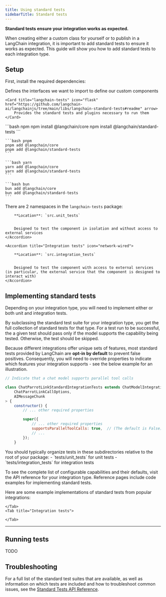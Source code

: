 ```yaml
---
title: Using standard tests
sidebarTitle: Standard tests
---
```


**Standard tests ensure your integration works as expected.**

When creating either a custom class for yourself or to publish in a LangChain integration, it is important to add standard tests to ensure it works as expected. This guide will show you how to add standard tests to each integration type.

## Setup

First, install the required dependencies:


<CardGroup cols={2}>
    <Card title="langchain-core" icon="cube" href="https://github.com/langchain-ai/langchainjs/tree/main/langchain-core#readme" arrow>
        Defines the interfaces we want to import to define our custom components
    </Card>

    <Card title="langchain-tests" icon="flask" href="https://github.com/langchain-ai/langchainjs/tree/main/libs/langchain-standard-tests#readme" arrow>
        Provides the standard tests and plugins necessary to run them
    </Card>
</CardGroup>






<CodeGroup>
    ```bash npm
    npm install @langchain/core
    npm install @langchain/standard-tests
    ```

    ```bash pnpm
    pnpm add @langchain/core
    pnpm add @langchain/standard-tests
    ```

    ```bash yarn
    yarn add @langchain/core
    yarn add @langchain/standard-tests
    ```

    ```bash bun
    bun add @langchain/core
    bun add @langchain/standard-tests
    ```
</CodeGroup>


There are 2 namespaces in the `langchain-tests` package:

<AccordionGroup>
    <Accordion title="Unit tests" icon="gear">

        **Location**: `src.unit_tests`


        Designed to test the component in isolation and without access to external services
    </Accordion>

    <Accordion title="Integration tests" icon="network-wired">

        **Location**: `src.integration_tests`


        Designed to test the component with access to external services (in particular, the external service that the component is designed to interact with)
    </Accordion>
</AccordionGroup>



## Implementing standard tests

Depending on your integration type, you will need to implement either or both unit and integration tests.

By subclassing the standard test suite for your integration type, you get the full collection of standard tests for that type. For a test run to be successful, the a given test should pass only if the model supports the capability being tested. Otherwise, the test should be skipped.

Because different integrations offer unique sets of features, most standard tests provided by LangChain are **opt-in by default** to prevent false positives. Consequently, you will need to override properties to indicate which features your integration supports - see the below example for an illustration.


```javascript tests/chat_models.standard.int.test.ts
// Indicate that a chat model supports parallel tool calls

class ChatParrotLinkStandardIntegrationTests extends ChatModelIntegrationTests<
    ChatParrotLinkCallOptions,
    AIMessageChunk
> {
    constructor() {
        // ... other required properties

        super({
            // ... other required properties
            supportsParallelToolCalls: true,  // (The default is False)
            // ...
        });
    }
```


<Note>
    You should typically organize tests in these subdirectories relative to the root of your package:
    - `tests/unit_tests` for unit tests
    - `tests/integration_tests` for integration tests
</Note>

To see the complete list of configurable capabilities and their defaults, visit the API reference for your integration type. Reference pages include code examples for implementing standard tests.


<Columns cols={2}>
    <Card title="Unit tests" href="https://v03.api.js.langchain.com/classes/_langchain_standard_tests.ChatModelUnitTests.html" icon="gear" arrow />
    <Card title="Integration tests" href="https://v03.api.js.langchain.com/classes/_langchain_standard_tests.ChatModelIntegrationTests.html" icon="network-wired" arrow />
</Columns>


Here are some example implementations of standard tests from popular integrations:

<Tabs>
    <Tab title="Unit tests">

    </Tab>
    <Tab title="Integration tests">

    </Tab>
</Tabs>

---

## Running tests


TODO


## Troubleshooting


For a full list of the standard test suites that are available, as well as information on which tests are included and how to troubleshoot common issues, see the [Standard Tests API Reference](https://v03.api.js.langchain.com/modules/_langchain_standard_tests.html).

